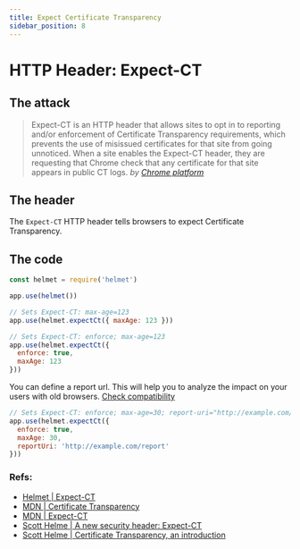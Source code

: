 ```yaml
---
title: Expect Certificate Transparency
sidebar_position: 8
---
```


# HTTP Header: Expect-CT


## The attack

> Expect-CT is an HTTP header that allows sites to opt in to reporting and/or enforcement of Certificate Transparency requirements, which prevents the use of misissued certificates for that site from going unnoticed. When a site enables the Expect-CT header, they are requesting that Chrome check that any certificate for that site appears in public CT logs.
> _by [Chrome platform](https://www.chromestatus.com/feature/5677171733430272)_


## The header

The `Expect-CT` HTTP header tells browsers to expect Certificate Transparency.

## The code


```js
const helmet = require('helmet')

app.use(helmet())

// Sets Expect-CT: max-age=123
app.use(helmet.expectCt({ maxAge: 123 }))

// Sets Expect-CT: enforce; max-age=123
app.use(helmet.expectCt({
  enforce: true,
  maxAge: 123
}))
```

You can define a report url. This will help you to analyze the impact on your users with old browsers. [Check compatibility](https://developer.mozilla.org/en-US/docs/Web/HTTP/Headers/Expect-CT) 

```js
// Sets Expect-CT: enforce; max-age=30; report-uri="http://example.com/report"
app.use(helmet.expectCt({
  enforce: true,
  maxAge: 30,
  reportUri: 'http://example.com/report'
}))
```

### Refs:

- [Helmet | Expect-CT](https://helmetjs.github.io/docs/expect-ct)
- [MDN | Certificate Transparency](https://developer.mozilla.org/en-US/docs/Web/Security/Certificate_Transparency)
- [MDN | Expect-CT](https://developer.mozilla.org/en-US/docs/Web/HTTP/Headers/Expect-CT)
- [Scott Helme | A new security header: Expect-CT](https://scotthelme.co.uk/a-new-security-header-expect-ct/)
- [Scott Helme | Certificate Transparency, an introduction](https://scotthelme.co.uk/certificate-transparency-an-introduction/)